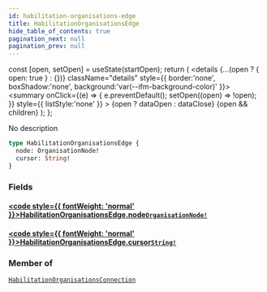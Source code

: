 ```yaml
---
id: habilitation-organisations-edge
title: HabilitationOrganisationsEdge
hide_table_of_contents: true
pagination_next: null
pagination_prev: null
---
```







  const [open, setOpen] = useState(startOpen);
  return (
    <details {...(open ? { open: true } : {})} className="details" style={{ border:'none', boxShadow:'none', background:'var(--ifm-background-color)' }}>
      <summary
        onClick={(e) => {
          e.preventDefault();
          setOpen((open) => !open);
        }}
        style={{ listStyle:'none' }}
      >
      {open ? dataOpen : dataClose}
      </summary>
      {open && children}
    </details>
  );
};




No description


```graphql
type HabilitationOrganisationsEdge {
  node: OrganisationNode!
  cursor: String!
}
```




### Fields

#### [<code style={{ fontWeight: 'normal' }}>HabilitationOrganisationsEdge.<b>node</b></code>](#)<Bullet />[`OrganisationNode!`](/cris/objects/organisation-node) <Badge class="secondary" text="non-null"/> <Badge class="secondary" text="object"/>
> 
> 

#### [<code style={{ fontWeight: 'normal' }}>HabilitationOrganisationsEdge.<b>cursor</b></code>](#)<Bullet />[`String!`](/cris/scalars/string) <Badge class="secondary" text="non-null"/> <Badge class="secondary" text="scalar"/>
> 
> 



### Member of

[`HabilitationOrganisationsConnection`](/cris/objects/habilitation-organisations-connection)  <Badge class="secondary" text="object"/>

